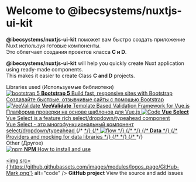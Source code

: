
<Meta title="IBEC-BOX/Introduction" />

<style>
  {`
    .subheading {
      --mediumdark: '#999999';
      font-weight: 900;
      font-size: 13px;
      color: #999;
      letter-spacing: 6px;
      line-height: 24px;
      text-transform: uppercase;
      margin-bottom: 12px;
      margin-top: 40px;
    }

    .link-list {
      display: grid;
      grid-template-columns: 1fr;
      grid-template-rows: 1fr 1fr;
      row-gap: 10px;
    }

    @media (min-width: 620px) {
      .link-list {
        row-gap: 20px;
        column-gap: 20px;
        grid-template-columns: 1fr 1fr;
      }
    }

    @media all and (-ms-high-contrast:none) {
    .link-list {
        display: -ms-grid;
        -ms-grid-columns: 1fr 1fr;
        -ms-grid-rows: 1fr 1fr;
      }
    }

    .link-item {
      display: block;
      padding: 20px 30px 20px 15px;
      border: 1px solid #00000010;
      border-radius: 5px;
      transition: background 150ms ease-out, border 150ms ease-out, transform 150ms ease-out;
      color: #333333;
      display: flex;
      align-items: flex-start;
    }

    .link-item:hover {
      border-color: #1EA7FD50;
      transform: translate3d(0, -3px, 0);
      box-shadow: rgba(0, 0, 0, 0.08) 0 3px 10px 0;
    }

    .link-item:active {
      border-color: #1EA7FD;
      transform: translate3d(0, 0, 0);
    }

    .link-item strong {
      font-weight: 700;
      display: block;
      margin-bottom: 2px;
    }

    .link-item img {
      height: 40px;
      width: 40px;
      margin-right: 15px;
      flex: none;
    }

    .link-item span {
      font-size: 14px;
      line-height: 20px;
    }

    .tip {
      display: inline-block;
      border-radius: 1em;
      font-size: 11px;
      line-height: 12px;
      font-weight: 700;
      background: #E7FDD8;
      color: #66BF3C;
      padding: 4px 12px;
      margin-right: 10px;
      vertical-align: top;
    }

    .tip-wrapper {
      font-size: 13px;
      line-height: 20px;
      margin-top: 40px;
      margin-bottom: 40px;
    }

    .tip-wrapper code {
      font-size: 12px;
      display: inline-block;
    }
  `}
</style>

# Welcome to @ibecsystems/nuxtjs-ui-kit

**@ibecsystems/nuxtjs-ui-kit** поможет вам быстро создать приложение Nuxt  используя готовые компоненты.    <br />
Это облегчает создания проектов класса **C и D**.

**@ibecsystems/nuxtjs-ui-kit** will help you quickly create Nuxt application using ready-made components.  <br />
This makes it easier to create Class **C and D** projects.

<div className="subheading">Libraries used (Используемые библиотеки)</div>

<div className="link-list">
  <a
    className="link-item"
    href="https://getbootstrap.com/"
    target="_blank"
  >
    <img src={'https://getbootstrap.com/docs/5.3/assets/brand/bootstrap-logo-shadow.png'} alt="bootstrap 5" />
    <span>
        <strong>Bootstrap 5</strong>
        Build fast, responsive sites with Bootstrap <br />
        Создавайте быстрые, отзывчивые сайты с помощью Bootstrap
    </span>
  </a>
  <a
    className="link-item"
    href="https://vee-validate.logaretm.com/v2/"
    target="_blank"
  >
    <img src={'https://vee-validate.logaretm.com/v2/logo.png'} alt="VeeValidate" />
    <span>
        <strong>VeeValidate</strong>
        Template Based Validation Framework for Vue.js <br />
        Платформа проверки на основе шаблонов для Vue.js
    </span>
  </a>
  <a
    className="link-item"
    href="https://vue-select.org/"
    target="_blank"
  >
    <img src={Code} alt="Code" />
    <span>
        <strong>Vue Select</strong>
        Vue Select is a feature rich select/dropdown/typeahead component <br />
        Vue Select - это многофункциональный компонент select/dropdown/typeahead
    </span>
  </a>
{/*   <a */}
{/*     className="link-item" */}
{/*     href="https://storybook.js.org/docs/react/get-started/setup#configure-storybook-for-your-stack" */}
{/*     target="_blank" */}
{/*   > */}
{/*     <img src={Flow} alt="flow" /> */}
{/*     <span> */}
{/*       <strong>Data</strong> */}
{/*       Providers and mocking for data libraries */}
{/*     </span> */}
{/*   </a> */}
</div>

<div className="subheading">Other (Другое)</div>

<div className="link-list">
  <a className="link-item" href="https://www.npmjs.com/package/@ibecsystems/nuxtjs-ui-kit" target="_blank">
    <img src={'https://www.svgrepo.com/show/305288/npm.svg'} alt="npm" />
    <span>
      <strong>NPM</strong>
      How to install and use
    </span>
  </a>

[//]: # (<a className="link-item" href="https://storybook.js.org/tutorials/" target="_blank">)

[//]: # (  <img src={Direction} alt="direction" />)

[//]: # (  <span>)

[//]: # (    <strong>In-depth guides</strong>)

[//]: # (    Best practices from leading teams)

[//]: # (  </span>)

[//]: # (</a>)
  <a className="link-item" href="https://github.com/IBEC-BOX/nuxtjs-ui-kit/tree/production" target="_blank">
    <img src={'https://github.githubassets.com/images/modules/logos_page/GitHub-Mark.png'} alt="code" />
    <span>
      <strong>GitHub project</strong>
      View the source and add issues
    </span>
  </a>

[//]: # (<a className="link-item" href="https://discord.gg/storybook" target="_blank">)

[//]: # (  <img src={Comments} alt="comments" />)

[//]: # (  <span>)

[//]: # (    <strong>Discord chat</strong>)

[//]: # (    Chat with maintainers and the community)

[//]: # (  </span>)

[//]: # (</a>)
</div>

[//]: # (<div className="tip-wrapper">)

[//]: # ()
[//]: # (  <span className="tip">Tip</span>Edit the Markdown in{' '})

[//]: # ()
[//]: # (  <code>stories/Introduction.stories.mdx</code>)

[//]: # ()
[//]: # (</div>)
